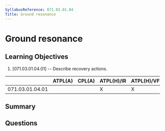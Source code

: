 ```yaml
---
SyllabusReference: 071.03.01.04
Title: Ground resonance
---
```


# Ground resonance

## Learning Objectives

1. [071.03.01.04.01] -- Describe recovery actions.

|                 | ATPL(A) | CPL(A) | ATPL(H)/IR | ATPL(H)/VFR | CPL(H) | IR  | CBIR(A) |
| --------------- | ------- | ------ | ---------- | ----------- | ------ | --- | ------- |
| 071.03.01.04.01 |         |        | X          | X           | X      |     |         |

## Summary

## Questions
